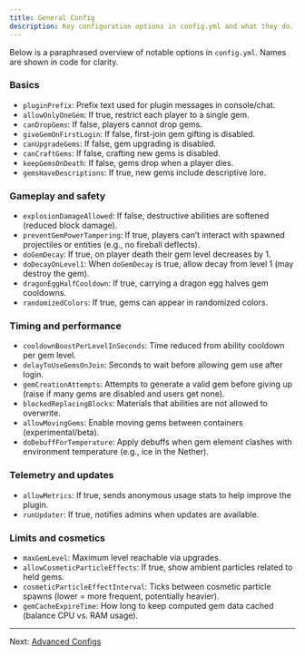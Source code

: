 ```yaml
---
title: General Config
description: Key configuration options in config.yml and what they do.
---
```


Below is a paraphrased overview of notable options in `config.yml`. Names are shown in code for clarity.

### Basics

- `pluginPrefix`: Prefix text used for plugin messages in console/chat.
- `allowOnlyOneGem`: If true, restrict each player to a single gem.
- `canDropGems`: If false, players cannot drop gems.
- `giveGemOnFirstLogin`: If false, first-join gem gifting is disabled.
- `canUpgradeGems`: If false, gem upgrading is disabled.
- `canCraftGems`: If false, crafting new gems is disabled.
- `keepGemsOnDeath`: If false, gems drop when a player dies.
- `gemsHaveDescriptions`: If true, new gems include descriptive lore.

### Gameplay and safety

- `explosionDamageAllowed`: If false, destructive abilities are softened (reduced block damage).
- `preventGemPowerTampering`: If true, players can’t interact with spawned projectiles or entities (e.g., no fireball deflects).
- `doGemDecay`: If true, on player death their gem level decreases by 1.
- `doDecayOnLevel1`: When `doGemDecay` is true, allow decay from level 1 (may destroy the gem).
- `dragonEggHalfCooldown`: If true, carrying a dragon egg halves gem cooldowns.
- `randomizedColors`: If true, gems can appear in randomized colors.

### Timing and performance

- `cooldownBoostPerLevelInSeconds`: Time reduced from ability cooldown per gem level.
- `delayToUseGemsOnJoin`: Seconds to wait before allowing gem use after login.
- `gemCreationAttempts`: Attempts to generate a valid gem before giving up (raise if many gems are disabled and users get none).
- `blockedReplacingBlocks`: Materials that abilities are not allowed to overwrite.
- `allowMovingGems`: Enable moving gems between containers (experimental/beta).
- `doDebuffForTemperature`: Apply debuffs when gem element clashes with environment temperature (e.g., ice in the Nether).

### Telemetry and updates

- `allowMetrics`: If true, sends anonymous usage stats to help improve the plugin.
- `runUpdater`: If true, notifies admins when updates are available.

### Limits and cosmetics

- `maxGemLevel`: Maximum level reachable via upgrades.
- `allowCosmeticParticleEffects`: If true, show ambient particles related to held gems.
- `cosmeticParticleEffectInterval`: Ticks between cosmetic particle spawns (lower = more frequent, potentially heavier).
- `gemCacheExpireTime`: How long to keep computed gem data cached (balance CPU vs. RAM usage).

---

Next: [Advanced Configs](/fundamentals/getting-set-up/configuration/advanced-configs)
